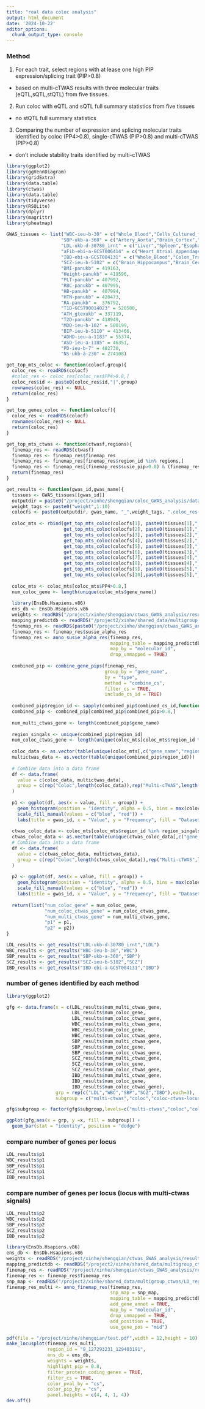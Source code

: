 ```yaml
---
title: "real data coloc analysis"
output: html_document
date: '2024-10-22'
editor_options: 
  chunk_output_type: console
---
```


### Method
1. For each trait, select regions with at lease one high PIP expression/splicing trait (PIP>0.8)
- based on multi-cTWAS results with three molecular traits (eQTL,sQTL,stQTL) from five tissues.
2. Run coloc with eQTL and sQTL full summary statistics from five tissues
- no stQTL full summary statistics
3. Comparing the number of expression and splicing molecular traits identified by coloc (PP4>0.8), single-cTWAS (PIP>0.8) and multi-cTWAS (PIP>0.8)
- don't include stability traits identified by multi-cTWAS

```r
library(ggplot2)
library(ggVennDiagram)
library(gridExtra)
library(data.table)
library(ctwas)
library(data.table)
library(tidyverse)
library(RSQLite)
library(dplyr)
library(magrittr)
library(pheatmap)

GWAS_tissues <- list("WBC-ieu-b-30" = c("Whole_Blood","Cells_Cultured_fibroblasts","Esophagus_Muscularis","Pancreas","Nerve_Tibial"),
                    "SBP-ukb-a-360" = c("Artery_Aorta","Brain_Cortex","Artery_Tibial","Cells_Cultured_fibroblasts","Brain_Cerebellar_Hemisphere"),
                    "LDL-ukb-d-30780_irnt" = c("Liver","Spleen","Esophagus_Gastroesophageal_Junction","Esophagus_Muscularis","Esophagus_Mucosa"),
                    "aFib-ebi-a-GCST006414" = c("Heart_Atrial_Appendage","Muscle_Skeletal","Heart_Left_Ventricle","Thyroid","Cells_EBV-transformed_lymphocytes"),
                    "IBD-ebi-a-GCST004131" = c("Whole_Blood","Colon_Transverse","Esophagus_Muscularis","Artery_Coronary","Brain_Nucleus_accumbens_basal_ganglia"),
                    "SCZ-ieu-b-5102" = c("Brain_Hippocampus","Brain_Cerebellum","Brain_Cerebellar_Hemisphere","Brain_Nucleus_accumbens_basal_ganglia","Brain_Cortex"),
                    "BMI-panukb" = 419163,
                    "Height-panukb" = 419596,
                    "PLT-panukb" = 407992,
                    "RBC-panukb" = 407995,
                    "HB-panukb" =  407994,
                    "HTN-panukb" = 420473,
                    "RA-panukb" =  376792,
                    "T1D-GCST90014023" = 520580,
                    "ATH_gtexukb" = 337119,
                    "T2D-panukb" = 418949,
                    "MDD-ieu-b-102" = 500199,
                    "BIP-ieu-b-5110" = 413466,
                    "ADHD-ieu-a-1183" = 55374,
                    "ASD-ieu-a-1185" = 46351,
                    "PD-ieu-b-7" = 482730,
                    "NS-ukb-a-230" = 274108)

get_top_mts_coloc <- function(colocf,group){
  coloc_res <- readRDS(colocf)
  #coloc_res <- coloc_res[coloc_res$PP4>0.8,]
  coloc_res$id <- paste0(coloc_res$id,"|",group)
  rownames(coloc_res) <- NULL
  return(coloc_res)
}

get_top_genes_coloc <- function(colocf){
  coloc_res <- readRDS(colocf)
  rownames(coloc_res) <- NULL
  return(coloc_res)
}

get_top_mts_ctwas <- function(ctwasf,regions){
  finemap_res <- readRDS(ctwasf)
  finemap_res <- finemap_res$finemap_res
  finemap_res <- finemap_res[finemap_res$region_id %in% regions,]
  finemap_res <- finemap_res[(finemap_res$susie_pip>0.8) & (finemap_res$type!="SNP") & !is.na((finemap_res$cs)),]
  return(finemap_res)
}

get_results <- function(gwas_id,gwas_name){
  tissues <- GWAS_tissues[[gwas_id]]
  outputdir = paste0("/project/xinhe/shengqian/coloc_GWAS_analysis/data_test/",gwas_name,"_coloc/")
  weight_tags <- paste0("weight",1:10)
  colocfs <- paste0(outputdir, gwas_name, "_",weight_tags, ".coloc_res.RDS")
  
  coloc_mts <- rbind(get_top_mts_coloc(colocfs[1], paste0(tissues[1],"_eQTL")),
                     get_top_mts_coloc(colocfs[2], paste0(tissues[1],"_sQTL")),
                     get_top_mts_coloc(colocfs[3], paste0(tissues[2],"_eQTL")),
                     get_top_mts_coloc(colocfs[4], paste0(tissues[2],"_sQTL")),
                     get_top_mts_coloc(colocfs[5], paste0(tissues[3],"_eQTL")),
                     get_top_mts_coloc(colocfs[6], paste0(tissues[3],"_sQTL")),
                     get_top_mts_coloc(colocfs[7], paste0(tissues[4],"_eQTL")),
                     get_top_mts_coloc(colocfs[8], paste0(tissues[4],"_sQTL")),
                     get_top_mts_coloc(colocfs[9], paste0(tissues[5],"_eQTL")),
                     get_top_mts_coloc(colocfs[10],paste0(tissues[5],"_sQTL")))
  
  coloc_mts <- coloc_mts[coloc_mts$PP4>0.8,]
  num_coloc_gene <- length(unique(coloc_mts$gene_name))
  
  library(EnsDb.Hsapiens.v86)
  ens_db <- EnsDb.Hsapiens.v86
  weights <- readRDS("/project/xinhe/shengqian/ctwas_GWAS_analysis/results_ES/SBP-ukb-a-360/SBP-ukb-a-360.preprocessed.weights.RDS")
  mapping_predictdb <- readRDS("/project2/xinhe/shared_data/multigroup_ctwas/weights/mapping_files/PredictDB_E_S_M_mapping.RDS")
  finemap_res <- readRDS(paste0("/project/xinhe/shengqian/ctwas_GWAS_analysis/results_ES/",gwas_id,"/",gwas_id,".finemap_regions_res.RDS"))
  finemap_res <- finemap_res$susie_alpha_res
  finemap_res <- anno_susie_alpha_res(finemap_res,
                                      mapping_table = mapping_predictdb,
                                      map_by = "molecular_id",
                                      drop_unmapped = TRUE)
  
  combined_pip <- combine_gene_pips(finemap_res,
                                    group_by = "gene_name",
                                    by = "type",
                                    method = "combine_cs",
                                    filter_cs = TRUE,
                                    include_cs_id = TRUE)
  
  combined_pip$region_id <- sapply(combined_pip$combined_cs_id,function(x){unlist(strsplit(x,"[.]"))[1]})
  combined_pip <- combined_pip[combined_pip$combined_pip>0.8,]
  
  num_multi_ctwas_gene <- length(combined_pip$gene_name)
  
  region_singals <- unique(combined_pip$region_id)
  num_coloc_ctwas_gene <- length(unique(coloc_mts[coloc_mts$region_id %in% region_singals, ]$gene_name))
  
  coloc_data <- as.vector(table(unique(coloc_mts[,c("gene_name","region_id")])$region_id))
  multictwas_data <- as.vector(table(unique(combined_pip$region_id)))
  
  # Combine data into a data frame
  df <- data.frame(
    value = c(coloc_data, multictwas_data),
    group = c(rep("Coloc",length(coloc_data)),rep("Multi-cTWAS",length(multictwas_data)))
  )
  
  p1 <- ggplot(df, aes(x = value, fill = group)) +
    geom_histogram(position = "identity", alpha = 0.5, bins = max(coloc_data)) +
    scale_fill_manual(values = c("blue", "red")) +
    labs(title = gwas_id, x = "Value", y = "Frequency", fill = "Dataset") + theme_minimal()
  
  ctwas_coloc_data <- coloc_mts[coloc_mts$region_id %in% region_singals, ]
  ctwas_coloc_data <- as.vector(table(unique(ctwas_coloc_data[,c("gene_name","region_id")])$region_id))
  # Combine data into a data frame
  df <- data.frame(
    value = c(ctwas_coloc_data, multictwas_data),
    group = c(rep("Coloc",length(ctwas_coloc_data)),rep("Multi-cTWAS",length(multictwas_data)))
  )
  
  p2 <- ggplot(df, aes(x = value, fill = group)) +
    geom_histogram(position = "identity", alpha = 0.5, bins = max(coloc_data)) +
    scale_fill_manual(values = c("blue", "red")) +
    labs(title = gwas_id, x = "Value", y = "Frequency", fill = "Dataset") + theme_minimal()
  
  return(list("num_coloc_gene" = num_coloc_gene,
              "num_coloc_ctwas_gene" = num_coloc_ctwas_gene,
              "num_multi_ctwas_gene" = num_multi_ctwas_gene,
              "p1" = p1,
              "p2" = p2))
}
```


```r
LDL_results <- get_results("LDL-ukb-d-30780_irnt","LDL")
WBC_results <- get_results("WBC-ieu-b-30","WBC")
SBP_results <- get_results("SBP-ukb-a-360","SBP")
SCZ_results <- get_results("SCZ-ieu-b-5102","SCZ")
IBD_results <- get_results("IBD-ebi-a-GCST004131","IBD")
```

### number of genes identified by each method
```r
library(ggplot2) 

gfg <- data.frame(x = c(LDL_results$num_multi_ctwas_gene,
                        LDL_results$num_coloc_gene,
                        LDL_results$num_coloc_ctwas_gene,
                        WBC_results$num_multi_ctwas_gene,
                        WBC_results$num_coloc_gene,
                        WBC_results$num_coloc_ctwas_gene,
                        SBP_results$num_multi_ctwas_gene,
                        SBP_results$num_coloc_gene,
                        SBP_results$num_coloc_ctwas_gene,
                        SCZ_results$num_multi_ctwas_gene,
                        SCZ_results$num_coloc_gene,
                        SCZ_results$num_coloc_ctwas_gene,
                        IBD_results$num_multi_ctwas_gene,
                        IBD_results$num_coloc_gene,
                        IBD_results$num_coloc_ctwas_gene),  
                  grp = rep(c("LDL","WBC","SBP","SCZ","IBD"),each=3),
                  subgroup = c("multi-ctwas","coloc","coloc-ctwas-locus")) 

gfg$subgroup <- factor(gfg$subgroup,levels=c("multi-ctwas","coloc","coloc-ctwas-locus"))

ggplot(gfg,aes(x = grp, y =x, fill = subgroup)) + 
  geom_bar(stat = "identity", position = "dodge") 
```

### compare number of genes per locus
```r
LDL_results$p1
WBC_results$p1
SBP_results$p1
SCZ_results$p1
IBD_results$p1
```

### compare number of genes per locus (locus with multi-ctwas signals)
```r
LDL_results$p2
WBC_results$p2
SBP_results$p2
SCZ_results$p2
IBD_results$p2
```


```r
library(EnsDb.Hsapiens.v86)
ens_db <- EnsDb.Hsapiens.v86
weights <- readRDS("/project/xinhe/shengqian/ctwas_GWAS_analysis/results/LDL-ukb-d-30780_irnt/LDL-ukb-d-30780_irnt.preprocessed.weights.RDS")
mapping_predictdb <- readRDS("/project2/xinhe/shared_data/multigroup_ctwas/weights/mapping_files/PredictDB_E_S_M_mapping.RDS")
finemap_res <- readRDS("/project/xinhe/shengqian/ctwas_GWAS_analysis/results/LDL-ukb-d-30780_irnt/LDL-ukb-d-30780_irnt.finemap_regions_res.RDS")
finemap_res <- finemap_res$finemap_res
snp_map <- readRDS("/project2/xinhe/shared_data/multigroup_ctwas/LD_region_info/snp_map.RDS")
finemap_res_multi <- anno_finemap_res(finemap_res,
                                      snp_map = snp_map,
                                      mapping_table = mapping_predictdb,
                                      add_gene_annot = TRUE,
                                      map_by = "molecular_id",
                                      drop_unmapped = TRUE,
                                      add_position = TRUE,
                                      use_gene_pos = "mid")
```

```r
pdf(file = "/project/xinhe/shengqian/test.pdf",width = 12,height = 10)
make_locusplot(finemap_res_multi,
               region_id = "9_127293231_129403191",
               ens_db = ens_db,
               weights = weights,
               highlight_pip = 0.8,
               filter_protein_coding_genes = TRUE,
               filter_cs = TRUE,
               color_pval_by = "cs",
               color_pip_by = "cs",
               panel.heights = c(4, 4, 1, 4))
dev.off()
```
